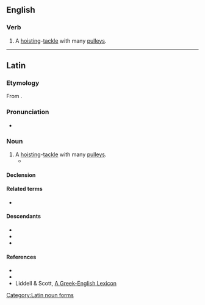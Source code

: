 ==English==

===Verb===
{{en-noun}}

# {{lb|en|historical}} A [[hoist]]ing-[[tackle]] with many [[pulley]]s.

----

==Latin==

===Etymology===
From {{der|la|grc|πολύσπαστον||compound pulley}}.

===Pronunciation===
* {{la-IPA}}

===Noun===
{{la-noun|polyspaston<2>}}

# A [[hoist]]ing-[[tackle]] with many [[pulleys]].
#* {{Q|la|Vitruvius|De architectura|10|5|quote=Hoc genus machinae '''polyspaston''' appellatur, quod multis orbiculorum circumitionibus et facilitatem summam praestat et celeritatem.}}

====Declension====
{{la-ndecl|polyspaston<2>}}

====Related terms====
* {{l|la|pentaspaston}}

====Descendants====
* {{desc|en|polyspast}}
* {{desc|fr|polyspaste}}
* {{desc|es|polispasto}}

====References====
* {{R:L&S|polyspaston}}
* {{R:Gaffiot}}
* Liddell & Scott, [http://perseus.mpiwg-berlin.mpg.de/cgi-bin/resolveform?lookup=poluspastos&type=begin&lang=greek&searchText=&options=Sort+Results+Alphabetically&.submit=Submit+Query&formentry=1&lang=greek A Greek-English Lexicon]

[[Category:Latin noun forms]]